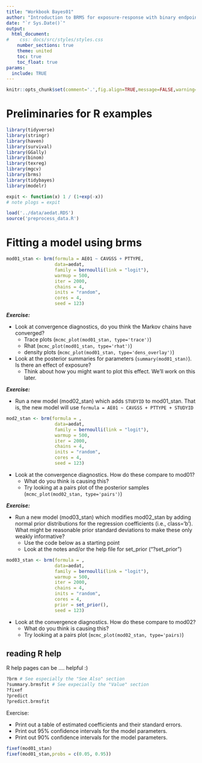 ```yaml
---
title: "Workbook Bayes01"
author: "Introduction to BRMS for exposure-response with binary endpoints"
date: "`r Sys.Date()`"
output:
  html_document:
#    css: docs/src/styles/styles.css
    number_sections: true
    theme: united
    toc: true
    toc_float: true
params:
  include: TRUE
---
```



```r
knitr::opts_chunk$set(comment='.',fig.align=TRUE,message=FALSE,warning=FALSE)
```


# Preliminaries for R examples

```r
library(tidyverse)
library(stringr)
library(haven)
library(survival)
library(GGally)
library(binom)
library(texreg)
library(mgcv)
library(brms)
library(tidybayes)
library(modelr)

expit <- function(x) 1 / (1+exp(-x))
# note plogs = expit
```


```r
load('../data/aedat.RDS')
source('preprocess_data.R')
```


# Fitting a model using brms

```r
mod01_stan <- brm(formula = AE01 ~ CAVGSS + PTTYPE,  
                  data=aedat, 
                  family = bernoulli(link = "logit"),
                  warmup = 500, 
                  iter = 2000, 
                  chains = 4, 
                  inits = "random", 
                  cores = 4,
                  seed = 123)
```


***Exercise:***  

* Look at convergence diagnostics, do you think the Markov chains have converged?
    - Trace plots (`mcmc_plot(mod01_stan, type='trace')`)
    - Rhat (`mcmc_plot(mod01_stan, type='rhat')`)
    - density plots (`mcmc_plot(mod01_stan, type='dens_overlay')`)
    
* Look at the posterior summaries for parameters (`summary(mod01_stan)`).  Is there an effect of exposure?
    *  Think about how you might want to plot this effect.  We'll work on this later.

***Exercise:***

* Run a new model (mod02_stan) which adds `STUDYID`  to mod01_stan.  That is, the new model will use `formula = AE01 ~ CAVGSS + PTTYPE + STUDYID` 


```r
mod2_stan <- brm(formula = ,  
                  data=aedat, 
                  family = bernoulli(link = "logit"),
                  warmup = 500, 
                  iter = 2000, 
                  chains = 4, 
                  inits = "random", 
                  cores = 4,
                  seed = 123)
```

* Look at the convergence diagnostics.  How do these compare to mod01?
    * What do you think is causing this?
    * Try looking at a pairs plot of the posterior samples (`mcmc_plot(mod02_stan, type='pairs')`)


***Exercise:***

* Run a new model (mod03_stan) which modifies mod02_stan by adding normal prior distributions for the regression coefficients (i.e., class='b').  What might be reasonable prior standard deviations to make these only weakly informative?
    * Use the code below as a starting point
    * Look at the notes and/or the help file for set_prior ("?set_prior")

```r
mod03_stan <- brm(formula = ,  
                  data=aedat, 
                  family = bernoulli(link = "logit"),
                  warmup = 500, 
                  iter = 2000, 
                  chains = 4, 
                  inits = "random", 
                  cores = 4,
                  prior = set_prior(),
                  seed = 123)
```

* Look at the convergence diagnostics.  How do these compare to mod02?
    * What do you think is causing this?
    * Try looking at a pairs plot (`mcmc_plot(mod02_stan, type='pairs)`)



## reading R help

R help pages can be .... helpful :)

```r
?brm # See especially the "See Also" section
?summary.brmsfit # See expecially the "Value" section
?fixef
?predict
?predict.brmsfit
```

Exercise:

* Print out a table of estimated coefficients and their standard errors.
* Print out 95% confidence intervals for the model parameters.
* Print out 90% confidence intervals for the model parameters.

```r
fixef(mod01_stan)
fixef(mod01_stan,probs = c(0.05, 0.95))
```

